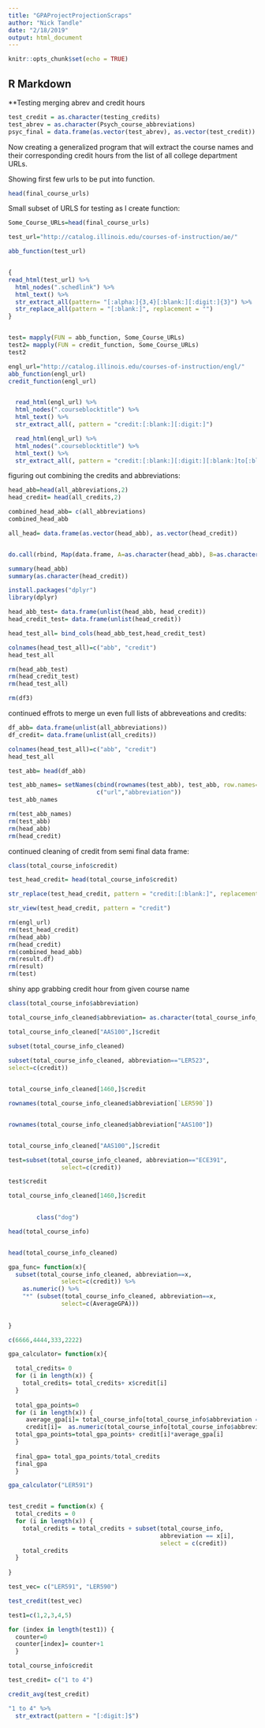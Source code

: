 ```yaml
---
title: "GPAProjectProjectionScraps"
author: "Nick Tandle"
date: "2/18/2019"
output: html_document
---
```


```r
knitr::opts_chunk$set(echo = TRUE)
```

## R Markdown

**Testing merging abrev and credit hours
```r
test_credit = as.character(testing_credits)
test_abrev = as.character(Psych_course_abbreviations)
psyc_final = data.frame(as.vector(test_abrev), as.vector(test_credit))

```



Now creating a generalized program that will extract the course names and their corresponding credit hours from the list of all college department URLs.

Showing first few urls to be put into function.
```r
head(final_course_urls)

```

Small subset of URLS for testing as I create function:
```r
Some_Course_URLs=head(final_course_urls)

```


```r
test_url="http://catalog.illinois.edu/courses-of-instruction/ae/"

abb_function(test_url)


{
read_html(test_url) %>%
  html_nodes(".schedlink") %>%
  html_text() %>%
  str_extract_all(pattern= "[:alpha:]{3,4}[:blank:][:digit:]{3}") %>%
  str_replace_all(pattern = "[:blank:]", replacement = "")
}


test= mapply(FUN = abb_function, Some_Course_URLs)
test2= mapply(FUN = credit_function, Some_Course_URLs)
test2

engl_url="http://catalog.illinois.edu/courses-of-instruction/engl/"
abb_function(engl_url)
credit_function(engl_url)


  read_html(engl_url) %>%
  html_nodes(".courseblocktitle") %>%
  html_text() %>%
  str_extract_all(, pattern = "credit:[:blank:][:digit:]")
```


```r
  read_html(engl_url) %>%
  html_nodes(".courseblocktitle") %>%
  html_text() %>%
  str_extract_all(, pattern = "credit:[:blank:][:digit:][:blank:]to[:blank:][:digit:]|credit:[:blank:][:digit:]")
```



figuring out combining the credits and abbreviations:
```r
head_abb=head(all_abbreviations,2)
head_credit= head(all_credits,2)

combined_head_abb= c(all_abbreviations)
combined_head_abb

all_head= data.frame(as.vector(head_abb), as.vector(head_credit))


do.call(rbind, Map(data.frame, A=as.character(head_abb), B=as.character(head_credit)))

summary(head_abb)
summary(as.character(head_credit))
```



```r
install.packages("dplyr")
library(dplyr)

head_abb_test= data.frame(unlist(head_abb, head_credit))
head_credit_test= data.frame(unlist(head_credit))

head_test_all= bind_cols(head_abb_test,head_credit_test)

colnames(head_test_all)=c("abb", "credit")
head_test_all
```


```r
rm(head_abb_test)
rm(head_credit_test)
rm(head_test_all)

rm(df3)
```



continued effrots to merge un even full lists of abbreveations and credits:
```r
df_abb= data.frame(unlist(all_abbreviations))
df_credit= data.frame(unlist(all_credits))

colnames(head_test_all)=c("abb", "credit")
head_test_all

test_abb= head(df_abb)
```

```r
test_abb_names= setNames(cbind(rownames(test_abb), test_abb, row.names= NULL),
                         c("url","abbreviation"))
test_abb_names
```

```r
rm(test_abb_names)
rm(test_abb)
rm(head_abb)
rm(head_credit)
```

continued cleaning of credit from semi final data frame:
```r
class(total_course_info$credit)

test_head_credit= head(total_course_info$credit)

str_replace(test_head_credit, pattern = "credit:[:blank:]", replacement = "")

str_view(test_head_credit, pattern = "credit")

```

```r
rm(engl_url)
rm(test_head_credit)
rm(head_abb)
rm(head_credit)
rm(combined_head_abb)
rm(result.df)
rm(result)
rm(test)
```



shiny app grabbing credit hour from given course name

```r

class(total_course_info$abbreviation)

total_course_info_cleaned$abbreviation= as.character(total_course_info_cleaned$abbreviation)

total_course_info_cleaned["AAS100",]$credit

subset(total_course_info_cleaned)
       
subset(total_course_info_cleaned, abbreviation=="LER523", 
select=c(credit))


total_course_info_cleaned[1460,]$credit

rownames(total_course_info_cleaned$abbreviation[`LER590`])


rownames(total_course_info_cleaned$abbreviation["AAS100"])


total_course_info_cleaned["AAS100",]$credit

```



```r
test=subset(total_course_info_cleaned, abbreviation=="ECE391", 
               select=c(credit))

test$credit        

total_course_info_cleaned[1460,]$credit

        
        class("dog")
```


```r
head(total_course_info)


head(total_course_info_cleaned)

gpa_func= function(x){
  subset(total_course_info_cleaned, abbreviation==x, 
               select=c(credit)) %>%
    as.numeric() %>%
    "*" (subset(total_course_info_cleaned, abbreviation==x, 
               select=c(AverageGPA)))
    
  
}

```


```r
c(6666,4444,333,2222)

gpa_calculator= function(x){

  total_credits= 0
  for (i in length(x)) {
    total_credits= total_credits+ x$credit[i]
  }
  
  total_gpa_points=0
  for (i in length(x)) {
     average_gpa[i]= total_course_info[total_course_info$abbreviation == x, ] %>% subset(, AverageGPA)
     credit[i]=  as.numeric(total_course_info[total_course_info$abbreviation == x, ] %>% subset(, credit))
  total_gpa_points=total_gpa_points+ credit[i]*average_gpa[i]
  } 
  
  final_gpa= total_gpa_points/total_credits
  final_gpa
  }

gpa_calculator("LER591")


test_credit = function(x) {
  total_credits = 0
  for (i in length(x)) {
    total_credits = total_credits + subset(total_course_info,
                                           abbreviation == x[i],
                                           select = c(credit))
    total_credits
  }
  
}

test_vec= c("LER591", "LER590")

test_credit(test_vec)

```


```r
test1=c(1,2,3,4,5)

for (index in length(test1)) {
  counter=0
  counter[index]= counter+1
  }

```

```r

total_course_info$credit

test_credit= c("1 to 4")

credit_avg(test_credit)


```

```r

"1 to 4" %>%
  str_extract(pattern = "[:digit:]$")
  



```





























